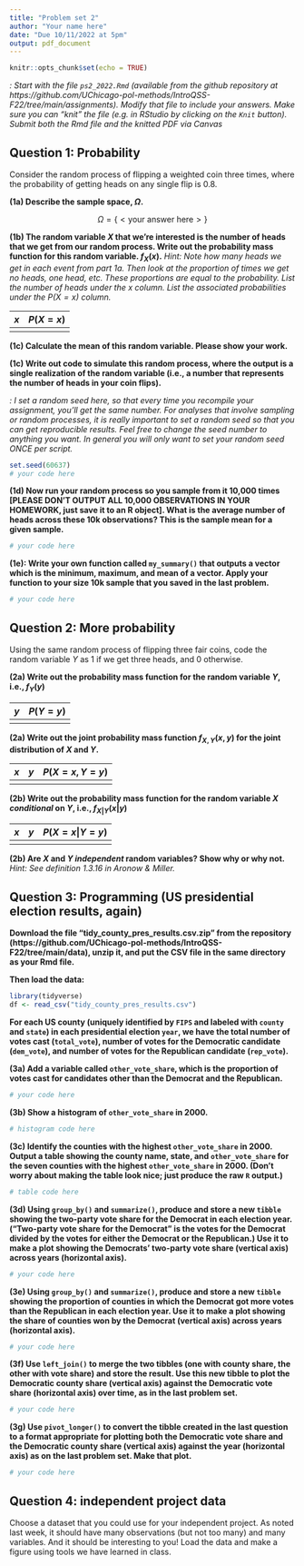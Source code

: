 ```yaml
---
title: "Problem set 2"
author: "Your name here"
date: "Due 10/11/2022 at 5pm"
output: pdf_document
---
```


```r
knitr::opts_chunk$set(echo = TRUE)
```

*\textsc{Note}: Start with the file `ps2_2022.Rmd` (available from the github repository at https://github.com/UChicago-pol-methods/IntroQSS-F22/tree/main/assignments). Modify that file to include your answers. Make sure you can "knit" the file (e.g. in RStudio by clicking on the `Knit` button). Submit both the Rmd file and the knitted PDF via Canvas* 

## Question 1: Probability 

Consider the random process of flipping a weighted coin three times, where the probability of getting heads on any single flip is 0.8.

**(1a) Describe the sample space, $\Omega$.** 

$$
\Omega = \{<\text{your answer here} >\}
$$


**(1b) The random variable $X$ that we're interested is the number of heads that we get from our random process. Write out the probability mass function for this random variable. $f_X(x)$.** *Hint: Note how many heads we get in each event from part 1a. Then look at the proportion of times we get no heads, one head, etc. These proportions are equal to the probability. List the number of heads under the $x$ column. List the associated probabilities under the $P(X=x)$ column.*


| $x$  | $P(X = x)$ |
|------|------------|
|      |            |


**(1c) Calculate the mean of this random variable. Please show your work.**



**(1c) Write out code to simulate this random process, where the output is a single realization of the random variable (i.e., a number that represents the number of heads in your coin flips).**

*\textsc{Note}: I set a random seed here, so that every time you recompile your assignment, you'll get the same number. For analyses that involve sampling or random processes, it is really important to set a random seed so that you can get reproducible results. Feel free to change the seed number to anything you want. In general you will only want to set your random seed ONCE per script.*

```r
set.seed(60637)
# your code here
```


**(1d) Now run your random process so you sample from it 10,000 times [PLEASE DON'T OUTPUT ALL 10,000 OBSERVATIONS IN YOUR HOMEWORK, just save it to an R object]. What is the average number of heads across these 10k observations? This is the sample mean for a given sample.**

```r
# your code here
```

**(1e): Write your own function called `my_summary()` that outputs a vector which is the minimum, maximum, and mean of a vector. Apply your function to your size 10k sample that you saved in the last problem.** 


```r
# your code here
```


## Question 2: More probability 

Using the same random process of flipping three fair coins, code the random variable $Y$ as 1 if we get three heads, and 0 otherwise. 

**(2a) Write out the probability mass function for the random variable $Y$, i.e., $f_Y(y)$** 


| $y$  | $P(Y = y)$ |
|------|------------|
|      |            |


**(2a) Write out the joint probability mass function $f_{X,Y}(x,y)$ for the joint distribution of $X$ and $Y$.** 

| $x$  | $y$  | $P(X = x, Y = y)$ |
|------|------|-------------------|
|      |      |                   |


**(2b) Write out the probability mass function for the random variable $X$ *conditional* on $Y$, i.e., $f_{X|Y}(x|y)$** 

| $x$  | $y$  | $P(X = x| Y = y)$ |
|------|------|-------------------|
|      |      |                   |

**(2b) Are $X$ and $Y$ *independent* random variables? Show why or why not.** *Hint: See definition 1.3.16 in Aronow & Miller.*


## Question 3: Programming (US presidential election results, again) 


**Download the file "tidy_county_pres_results.csv.zip" from the repository (https://github.com/UChicago-pol-methods/IntroQSS-F22/tree/main/data), unzip it, and put the CSV file in the same directory as your Rmd file.**

**Then load the data:**

```r
library(tidyverse)
df <- read_csv("tidy_county_pres_results.csv")
```

**For each US county (uniquely identified by `FIPS` and labeled with `county` and `state`) in each presidential election `year`, we have the total number of votes cast (`total_vote`), number of votes for the Democratic candidate (`dem_vote`), and number of votes for the Republican candidate (`rep_vote`).**

**(3a) Add a variable called `other_vote_share`, which is the proportion of votes cast for candidates other than the Democrat and the Republican.**

```r
# your code here
```

**(3b) Show a histogram of `other_vote_share` in 2000.**

```r
# histogram code here 
```

**(3c) Identify the counties with the highest `other_vote_share` in 2000. Output a table showing the county name, state, and `other_vote_share` for the seven counties with the highest `other_vote_share` in 2000. (Don't worry about making the table look nice; just produce the raw `R` output.)**

```r
# table code here 
```

**(3d) Using `group_by()` and `summarize()`, produce and store a new `tibble` showing the two-party vote share for the Democrat in each election year. ("Two-party vote share for the Democrat" is the votes for the Democrat divided by the votes for either the Democrat or the Republican.) Use it to make a plot showing the Democrats' two-party vote share (vertical axis) across years (horizontal axis).**

```r
# your code here 
```

**(3e) Using `group_by()` and `summarize()`, produce and store a new `tibble` showing the proportion of counties in which the Democrat got more votes than the Republican in each election year. Use it to make a plot showing the share of counties won by the Democrat (vertical axis) across years (horizontal axis).**

```r
# your code here
```

**(3f) Use `left_join()` to merge the two tibbles (one with county share, the other with vote share) and store the result. Use this new tibble to plot the Democratic county share (vertical axis) against the Democratic vote share (horizontal axis) over time, as in the last problem set.**

```r
# your code here 
```

**(3g) Use `pivot_longer()` to convert the tibble created in the last question to a format appropriate for plotting both the Democratic vote share and the Democratic county share (vertical axis) against the year (horizontal axis) as on the last problem set. Make that plot.**

```r
# your code here 
```



## Question 4: independent project data

Choose a dataset that you could use for your independent project. As noted last week, it should have many observations (but not too many) and many variables. And it should be interesting to you! Load the data and make a figure using tools we have learned in class.


